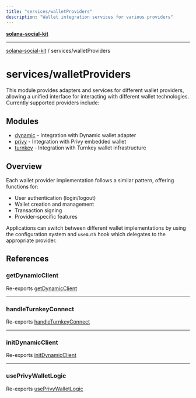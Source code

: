 ```yaml
---
title: "services/walletProviders"
description: "Wallet integration services for various providers"
---
```


[**solana-social-kit**](../../README.mdx)

***

[solana-social-kit](../../README.mdx) / services/walletProviders

# services/walletProviders

This module provides adapters and services for different wallet providers, allowing a unified interface for interacting with different wallet technologies. Currently supported providers include:

## Modules

- [dynamic](dynamic/README.mdx) - Integration with Dynamic wallet adapter
- [privy](privy/README.mdx) - Integration with Privy embedded wallet
- [turnkey](turnkey/README.mdx) - Integration with Turnkey wallet infrastructure

## Overview

Each wallet provider implementation follows a similar pattern, offering functions for:
- User authentication (login/logout)
- Wallet creation and management
- Transaction signing
- Provider-specific features

Applications can switch between different wallet implementations by using the configuration system and `useAuth` hook which delegates to the appropriate provider.

## References

### getDynamicClient

Re-exports [getDynamicClient](dynamic/functions/getDynamicClient.mdx)

***

### handleTurnkeyConnect

Re-exports [handleTurnkeyConnect](turnkey/functions/handleTurnkeyConnect.mdx)

***

### initDynamicClient

Re-exports [initDynamicClient](dynamic/functions/initDynamicClient.mdx)

***

### usePrivyWalletLogic

Re-exports [usePrivyWalletLogic](privy/functions/usePrivyWalletLogic.mdx)
